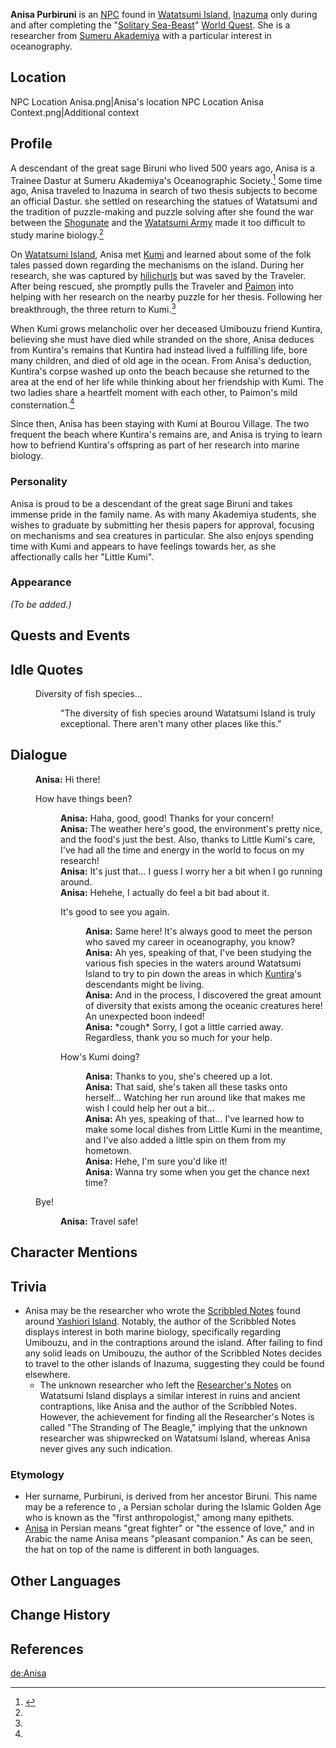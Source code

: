 {{Meta
<!-- Remove this template after adding the missing info -->
|missing_NPC_profile  = yes
}}{{Character Infobox
|type             = NPC
|image            = NPC Anisa.png
|realname         = Anisa Purbiruni
|region           = Inazuma
|region2          = Sumeru
|affiliation      = Sumeru Akademiya
|affiliation2     = House of Purbiruni
|title            = 
|voiceEN          = 
|voiceCN          = 
|voiceJP          = 
|dialoguereward   = 
}}
'''Anisa Purbiruni''' is an [[NPC]] found in [[Watatsumi Island]], [[Inazuma]] only during and after completing the "[[Solitary Sea-Beast]]" [[World Quest]]. She is a researcher from [[Sumeru Akademiya]] with a particular interest in oceanography.

==Location==
<gallery>
NPC Location Anisa.png|Anisa's location
NPC Location Anisa Context.png|Additional context
</gallery>

==Profile==
A descendant of the great sage Biruni who lived 500 years ago, Anisa is a Trainee Dastur at Sumeru Akademiya's Oceanographic Society.<ref name="SSB">{{Ref/Quest|Solitary Sea-Beast}}</ref> Some time ago, Anisa traveled to Inazuma in search of two thesis subjects to become an official Dastur. she settled on researching the statues of Watatsumi and the tradition of puzzle-making and puzzle solving after she found the war between the [[Shogunate]] and the [[Watatsumi Army]] made it too difficult to study marine biology.<ref name="SSB" />

On [[Watatsumi Island]], Anisa met [[Kumi]] and learned about some of the folk tales passed down regarding the mechanisms on the island. During her research, she was captured by [[hilichurls]] but was saved by the Traveler. After being rescued, she promptly pulls the Traveler and [[Paimon]] into helping with her research on the nearby puzzle for her thesis. Following her breakthrough, the three return to Kumi.<ref name="SSB" />

When Kumi grows melancholic over her deceased Umibouzu friend Kuntira, believing she must have died while stranded on the shore, Anisa deduces from Kuntira's remains that Kuntira had instead lived a fulfilling life, bore many children, and died of old age in the ocean. From Anisa's deduction, Kuntira's corpse washed up onto the beach because she returned to the area at the end of her life while thinking about her friendship with Kumi. The two ladies share a heartfelt moment with each other, to Paimon's mild consternation.<ref name="SSB" />

Since then, Anisa has been staying with Kumi at Bourou Village. The two frequent the beach where Kuntira's remains are, and Anisa is trying to learn how to befriend Kuntira's offspring as part of her research into marine biology.

===Personality===
Anisa is proud to be a descendant of the great sage Biruni and takes immense pride in the family name. As with many Akademiya students, she wishes to graduate by submitting her thesis papers for approval, focusing on mechanisms and sea creatures in particular. She also enjoys spending time with Kumi and appears to have feelings towards her, as she affectionally calls her "Little Kumi".

===Appearance===
''(To be added.)''

==Quests and Events==
{{Quests and Events}}

==Idle Quotes==
{{Dialogue start}}
: {{DIcon|Idle}} Diversity of fish species...
:: {{A|VO Anisa 01.ogg}} "The diversity of fish species around Watatsumi Island is truly exceptional. There aren't many other places like this."
{{Dialogue end}}

==Dialogue==
{{Dialogue start}}
:'''Anisa:''' Hi there!
:{{DIcon}} How have things been?
::'''Anisa:''' Haha, good, good! Thanks for your concern!
::'''Anisa:''' The weather here's good, the environment's pretty nice, and the food's just the best. Also, thanks to Little Kumi's care, I've had all the time and energy in the world to focus on my research!
::'''Anisa:''' It's just that... I guess I worry her a bit when I go running around.
::'''Anisa:''' Hehehe, I actually do feel a bit bad about it.
::{{DIcon}} It's good to see you again.
:::'''Anisa:''' Same here! It's always good to meet the person who saved my career in oceanography, you know?
:::'''Anisa:''' Ah yes, speaking of that, I've been studying the various fish species in the waters around Watatsumi Island to try to pin down the areas in which [[Kuntira]]'s descendants might be living.
:::'''Anisa:''' And in the process, I discovered the great amount of diversity that exists among the oceanic creatures here! An unexpected boon indeed!
:::'''Anisa:''' *cough* Sorry, I got a little carried away. Regardless, thank you so much for your help.
::{{DIcon}} How's Kumi doing?
:::'''Anisa:''' Thanks to you, she's cheered up a lot.
:::'''Anisa:''' That said, she's taken all these tasks onto herself... Watching her run around like that makes me wish I could help her out a bit...
:::'''Anisa:''' Ah yes, speaking of that... I've learned how to make some local dishes from Little Kumi in the meantime, and I've also added a little spin on them from my hometown.
:::'''Anisa:''' Hehe, I'm sure you'd like it!
:::'''Anisa:''' Wanna try some when you get the chance next time?
:{{DIcon}} Bye!
::'''Anisa:''' Travel safe!
{{Dialogue end}}

==Character Mentions==
{{Character Mentions}}

==Trivia==
* Anisa may be the researcher who wrote the [[Scribbled Notes (Yashiori Island)|Scribbled Notes]] found around [[Yashiori Island]]. Notably, the author of the Scribbled Notes displays interest in both marine biology, specifically regarding Umibouzu, and in the contraptions around the island. After failing to find any solid leads on Umibouzu, the author of the Scribbled Notes decides to travel to the other islands of Inazuma, suggesting they could be found elsewhere.
** The unknown researcher who left the [[Researcher's Notes]] on Watatsumi Island displays a similar interest in ruins and ancient contraptions, like Anisa and the author of the Scribbled Notes. However, the achievement for finding all the Researcher's Notes is called "The Stranding of The Beagle," implying that the unknown researcher was shipwrecked on Watatsumi Island, whereas Anisa never gives any such indication.

===Etymology===
* Her surname, Purbiruni, is derived from her ancestor Biruni. This name may be a reference to {{w|Al-Biruni}}, a Persian scholar during the Islamic Golden Age who is known as the "first anthropologist," among many epithets.
* [https://www.namefarsi.com/%D9%85%D8%B9%D9%86%DB%8C-%D8%A7%D8%B3%D9%85-%D8%A2%D9%86%DB%8C%D8%B3%D8%A7/ Anisa] in Persian {{Lang|mini=1|fa=آنیسا}} means "great fighter" or "the essence of love," and in Arabic {{Lang|mini=1|ar=اَنیسا}} the name Anisa means "pleasant companion." As can be seen, the hat on top of the name is different in both languages.

==Other Languages==
{{Other Languages
|default_hidden = 1
|en      = Anisa
|zhs     = 阿妮萨
|zhs_rm  = Ānīsà
|zht     = 阿妮薩
|zht_rm  = Ānísà
|ja      = アニサ
|ja_rm   = Anisa
|ko      = 아니사
|ko_rm   = Anisa
|es      = Anisa
|fr      = Anissa
|ru      = Аниса
|th      = Anisa
|vi      = Anisa
|de      = Anisa
|id      = Anisa
|pt      = Anisa
|tr      = Anisa
|it      = Anisa
}}

==Change History==
{{Change History|2.1}}

==References==
{{Reflist}}

[[de:Anisa]]